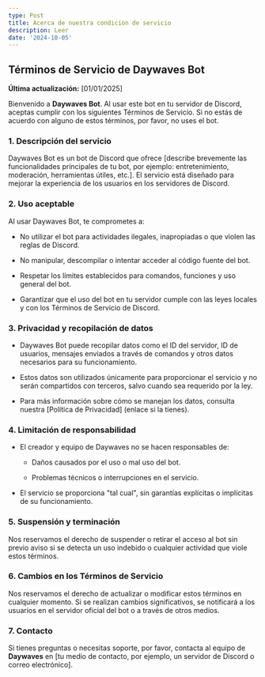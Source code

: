 ```yaml
---
type: Post
title: Acerca de nuestra condicion de servicio
description: Leer
date: '2024-10-05'
---
```

## **Términos de Servicio de Daywaves Bot**

**Última actualización:** \[01/01/2025]

Bienvenido a **Daywaves Bot**. Al usar este bot en tu servidor de Discord, aceptas cumplir con los siguientes Términos de Servicio. Si no estás de acuerdo con alguno de estos términos, por favor, no uses el bot.



### **1. Descripción del servicio**

Daywaves Bot es un bot de Discord que ofrece \[describe brevemente las funcionalidades principales de tu bot, por ejemplo: entretenimiento, moderación, herramientas útiles, etc.]. El servicio está diseñado para mejorar la experiencia de los usuarios en los servidores de Discord.



### **2. Uso aceptable**

Al usar Daywaves Bot, te comprometes a:

*   No utilizar el bot para actividades ilegales, inapropiadas o que violen las reglas de Discord.

*   No manipular, descompilar o intentar acceder al código fuente del bot.

*   Respetar los límites establecidos para comandos, funciones y uso general del bot.

*   Garantizar que el uso del bot en tu servidor cumple con las leyes locales y con los Términos de Servicio de Discord.



### **3. Privacidad y recopilación de datos**

*   Daywaves Bot puede recopilar datos como el ID del servidor, ID de usuarios, mensajes enviados a través de comandos y otros datos necesarios para su funcionamiento.

*   Estos datos son utilizados únicamente para proporcionar el servicio y no serán compartidos con terceros, salvo cuando sea requerido por la ley.

*   Para más información sobre cómo se manejan los datos, consulta nuestra \[Política de Privacidad] (enlace si la tienes).



### **4. Limitación de responsabilidad**

*   El creador y equipo de Daywaves no se hacen responsables de:

    *   Daños causados por el uso o mal uso del bot.

    *   Problemas técnicos o interrupciones en el servicio.

*   El servicio se proporciona "tal cual", sin garantías explícitas o implícitas de su funcionamiento.



### **5. Suspensión y terminación**

Nos reservamos el derecho de suspender o retirar el acceso al bot sin previo aviso si se detecta un uso indebido o cualquier actividad que viole estos términos.



### **6. Cambios en los Términos de Servicio**

Nos reservamos el derecho de actualizar o modificar estos términos en cualquier momento. Si se realizan cambios significativos, se notificará a los usuarios en el servidor oficial del bot o a través de otros medios.



### **7. Contacto**

Si tienes preguntas o necesitas soporte, por favor, contacta al equipo de **Daywaves** en \[tu medio de contacto, por ejemplo, un servidor de Discord o correo electrónico].





